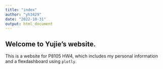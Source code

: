 ```yaml
---
title: "index"
author: "yh3429"
date: "2022-10-31"
output: html_document
---
```


## Welcome to Yujie's website.

This is a website for P8105 HW4, which includes my personal information and a flexdashboard using `plotly`. 